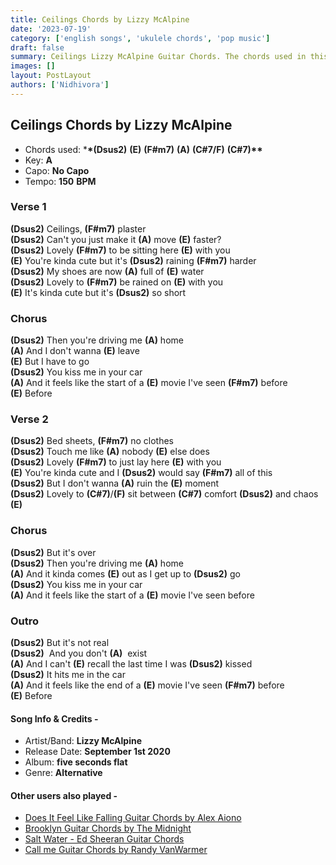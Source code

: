 ```yaml
---
title: Ceilings Chords by Lizzy McAlpine
date: '2023-07-19'
category: ['english songs', 'ukulele chords', 'pop music']
draft: false
summary: Ceilings Lizzy McAlpine Guitar Chords. The chords used in this song are (Dsus2) (E) (F#m7) (A) (C#7/F) (C#7). The key of this song is A major.
images: []
layout: PostLayout
authors: ['Nidhivora']
---
```


## Ceilings Chords by Lizzy McAlpine

- Chords used: \***\*(Dsus2)** **(E)** **(F#m7)** **(A)** **(C#7/F)** **(C#7)\*\***
- Key: **A**
- Capo: **No Capo**
- Tempo: **150** **BPM**

### Verse 1

**(Dsus2)** Ceilings, **(F#m7)** plaster\
**(Dsus2)** Can't you just make it **(A)** move **(E)** faster?\
**(Dsus2)** Lovely **(F#m7)** to be sitting here **(E)** with you\
**(E)** You're kinda cute but it's **(Dsus2)** raining **(F#m7)** harder\
**(Dsus2)** My shoes are now **(A)** full of **(E)** water\
**(Dsus2)** Lovely to **(F#m7)** be rained on **(E)** with you\
**(E)** It's kinda cute but it's **(Dsus2)** so short

### Chorus

**(Dsus2)** Then you're driving me **(A)** home\
**(A)** And I don't wanna **(E)** leave\
**(E)** But I have to go\
**(Dsus2)** You kiss me in your car\
**(A)** And it feels like the start of a **(E)** movie I've seen **(F#m7)** before\
**(E)** Before

### Verse 2

**(Dsus2)** Bed sheets, **(F#m7)** no clothes\
**(Dsus2)** Touch me like **(A)** nobody **(E)** else does\
**(Dsus2)** Lovely **(F#m7)** to just lay here **(E)** with you\
**(E)** You're kinda cute and I **(Dsus2)** would say **(F#m7)** all of this\
**(Dsus2)** But I don't wanna **(A)** ruin the **(E)** moment\
**(Dsus2)** Lovely to **(C#7)**/**(F)** sit between **(C#7)** comfort **(Dsus2)** and chaos **(E)**

### Chorus

**(Dsus2)** But it's over\
**(Dsus2)** Then you're driving me **(A)** home\
**(A)** And it kinda comes **(E)** out as I get up to **(Dsus2)** go\
**(Dsus2)** You kiss me in your car\
**(A)** And it feels like the start of a **(E)** movie I've seen before

### Outro

**(Dsus2)** But it's not real\
**(Dsus2)**  And you don't **(A)**  exist\
**(A)** And I can't **(E)** recall the last time I was **(Dsus2)** kissed\
**(Dsus2)** It hits me in the car\
**(A)** And it feels like the end of a **(E)** movie I've seen **(F#m7)** before\
**(E)** Before

#### Song Info & Credits -

- Artist/Band: **Lizzy McAlpine**
- Release Date: **September 1st 2020**
- Album: **five seconds flat**
- Genre: **Alternative**

#### Other users also played -

- [Does It Feel Like Falling Guitar Chords by Alex Aiono](https://www.chordsco.com/chords/does-it-feel-like-falling-guitar-chords-by-alex-aiono)
- [Brooklyn Guitar Chords by The Midnight](https://www.chordsco.com/chords/brooklyn-guitar-chords-by-the-midnight)
- [Salt Water - Ed Sheeran Guitar Chords](https://www.chordsco.com/chords/salt-water-ed-sheeran-guitar-chords)
- [Call me Guitar Chords by Randy VanWarmer](https://www.chordsco.com/chords/call-me-guitar-chords-by-randy-vanwarmer)
